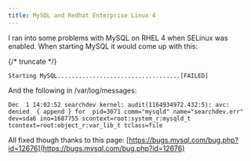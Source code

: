 ```yaml
---
title: MySQL and Redhat Enterprise Linux 4
---
```

I ran into some problems with MySQL on RHEL 4 when SELinux was enabled. When starting MySQL it would come up with this:

{/* truncate */} 

```
Starting MySQL...................................[FAILED]
```
And the following in /var/log/messages:  

```
Dec  1 14:02:52 searchdev kernel: audit(1164934972.432:5): avc:  denied  { append } for  pid=3071 comm="mysqld" name="searchdev.err" dev=sda6 ino=1687755 scontext=root:system_r:mysqld_t tcontext=root:object_r:var_lib_t tclass=file 
```

All fixed though thanks to this page: [https://bugs.mysql.com/bug.php?id=12676](https://bugs.mysql.com/bug.php?id=12676)
